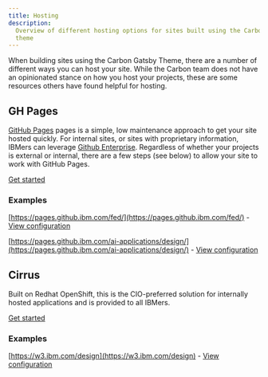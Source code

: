 ```yaml
---
title: Hosting
description:
  Overview of different hosting options for sites built using the Carbon Gatsby
  theme
---
```


<PageDescription>

When building sites using the Carbon Gatsby Theme, there are a number of
different ways you can host your site. While the Carbon team does not have an
opinionated stance on how you host your projects, these are some resources
others have found helpful for hosting.

</PageDescription>

## GH Pages

[GitHub Pages](https://pages.github.com/) pages is a simple, low maintenance approach to get your site hosted quickly. For internal sites, or sites with proprietary information, IBMers can leverage [Github Enterprise](https://w3.ibm.com/help/#/article/github_ent_ibm/github_overview?requestedTopicId=github_overview). Regardless of whether your projects is external or internal, there are a few steps (see below) to allow your site to work with GitHub Pages.

[Get started](https://www.gatsbyjs.org/docs/how-gatsby-works-with-github-pages/)

### Examples

[https://pages.github.ibm.com/fed/](https://pages.github.ibm.com/fed/) -
[View configuration](https://github.ibm.com/FED/fed.github.ibm.com)

[https://pages.github.ibm.com/ai-applications/design/](https://pages.github.ibm.com/ai-applications/design/) -
[View configuration](https://github.ibm.com/ai-applications/design)

## Cirrus

Built on Redhat OpenShift, this is the CIO-preferred solution for internally
hosted applications and is provided to all IBMers.

[Get started](https://w3.ibm.com/w3publisher/cio-cirrus-platform)

### Examples

[https://w3.ibm.com/design](https://w3.ibm.com/design) -
[View configuration](https://github.ibm.com/Design/w3-design/blob/main/Dockerfile)
